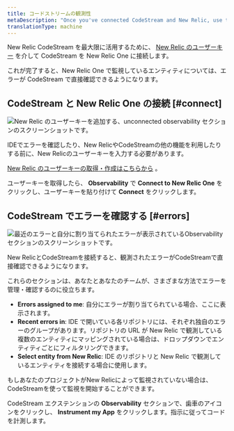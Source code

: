 ```yaml
---
title: コードストリームの観測性
metaDescription: "Once you've connected CodeStream and New Relic, use the observability section to see your errors."
translationType: machine
---
```


New Relic CodeStream を最大限に活用するために、 [New Relic のユーザーキー](/docs/apis/intro-apis/new-relic-api-keys/#user-api-key) を介して CodeStream を New Relic One に接続します。

これが完了すると、New Relic One で監視しているエンティティについては、エラーが CodeStream で直接確認できるようになります。

## CodeStream と New Relic One の接続 [#connect]

![New Relic のユーザーキーを追加する、unconnected observability セクションのスクリーンショットです。](src/images/ObservabilitySection-connect1.png 'New Relic のユーザーキーを追加する、接続されていないオブザベーションセクションです。')

<figcaption>
  IDEでエラーを確認したり、New
  RelicやCodeStreamの他の機能を利用したりする前に、New
  Relicのユーザーキーを入力する必要があります。
</figcaption>

[New Relic のユーザーキーの取得・作成はこちらから](https://one.newrelic.com/launcher/api-keys-ui.api-keys-launcher) 。

ユーザーキーを取得したら、 **Observability** で **Connect to New Relic One** をクリックし、ユーザーキーを貼り付けて **Connect** をクリックします。

## CodeStream でエラーを確認する [#errors]

![最近のエラーと自分に割り当てられたエラーが表示されているObservabilityセクションのスクリーンショットです。](src/images/ObservabilitySection-connected1.png '観測可能性の項目には、最近のエラーと自分に割り当てられたエラーが表示されます。')

<figcaption>
  New
  RelicとCodeStreamを接続すると、観測されたエラーがCodeStreamで直接確認できるようになります。
</figcaption>

これらのセクションは、あなたとあなたのチームが、さまざまな方法でエラーを管理・確認するのに役立ちます。

- **Errors assigned to me**: 自分にエラーが割り当てられている場合、ここに表示されます。
- **Recent errors in**: IDE で開いている各リポジトリには、それぞれ独自のエラーのグループがあります。リポジトリの URL が New Relic で観測している複数のエンティティにマッピングされている場合は、ドロップダウンでエンティティごとにフィルタリングできます。
- **Select entity from New Relic**: IDE のリポジトリと New Relic で観測しているエンティティを接続する場合に使用します。

<Callout variant="tip">
  もしあなたのプロジェクトがNew Relicによって監視されていない場合は、CodeStreamを使って監視を開始することができます。

CodeStream エクステンションの **Observability** セクションで、歯車のアイコンをクリックし、 **Instrument my App** をクリックします。指示に従ってコードを計測します。

</Callout>
